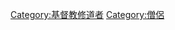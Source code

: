 {{Catmore}}
{{Commonscat|Christian monks}}

[[Category:基督教修道者|Category:基督教修道者]]
[[Category:僧侶|Category:僧侶]]